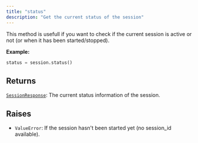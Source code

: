 ```yaml
---
title: "status"
description: "Get the current status of the session"
---
```




This method is usefull if you want to check if the current session is active or not (or when it has been started/stopped).

**Example:**
```python
status = session.status()
```



## Returns

[`SessionResponse`](../misc/sessionresponse): The current status information of the session.

## Raises

- `ValueError`: If the session hasn't been started yet (no session_id available).
